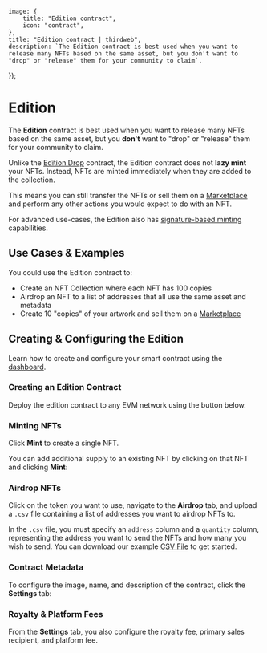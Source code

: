 
	image: {
		title: "Edition contract",
		icon: "contract",
	},
	title: "Edition contract | thirdweb",
	description: `The Edition contract is best used when you want to release many NFTs based on the same asset, but you don't want to "drop" or "release" them for your community to claim`,
});

# Edition

The **Edition** contract is best used when you want to release many NFTs based on the same asset, but you **don't** want to "drop" or "release" them for your community to claim.

Unlike the [Edition Drop](/pre-built-contracts/edition-drop) contract, the Edition contract does not **lazy mint** your NFTs. Instead, NFTs are minted immediately when they are added to the collection.

This means you can still transfer the NFTs or sell them on a [Marketplace](/contracts/explore/pre-built-contracts/marketplace) and perform any other actions you would expect to do with an NFT.

For advanced use-cases, the Edition also has [signature-based minting](/glossary/signature-based-minting) capabilities.

## Use Cases & Examples

You could use the Edition contract to:

- Create an NFT Collection where each NFT has 100 copies
- Airdrop an NFT to a list of addresses that all use the same asset and metadata
- Create 10 "copies" of your artwork and sell them on a [Marketplace](/contracts/explore/pre-built-contracts/marketplace)

## Creating & Configuring the Edition

Learn how to create and configure your smart contract using the [dashboard](https://thirdweb.com/team).

### Creating an Edition Contract

Deploy the edition contract to any EVM network using the button below.

### Minting NFTs

Click **Mint** to create a single NFT.

You can add additional supply to an existing NFT by clicking on that NFT and clicking **Mint**:

### Airdrop NFTs

Click on the token you want to use, navigate to the **Airdrop** tab,
and upload a `.csv` file containing a list of addresses you want to airdrop NFTs to.

In the `.csv` file, you must specify an `address` column and a `quantity` column, representing the address you want to send the NFTs and how many you wish to send.
You can download our example [CSV File](https://thirdweb.com/airdrop.csv) to get started.

### Contract Metadata

To configure the image, name, and description of the contract, click the **Settings** tab:

### Royalty & Platform Fees

From the **Settings** tab, you also configure the royalty fee,
primary sales recipient,
and platform fee.
